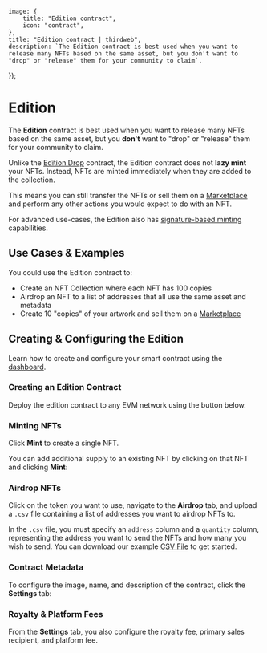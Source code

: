 
	image: {
		title: "Edition contract",
		icon: "contract",
	},
	title: "Edition contract | thirdweb",
	description: `The Edition contract is best used when you want to release many NFTs based on the same asset, but you don't want to "drop" or "release" them for your community to claim`,
});

# Edition

The **Edition** contract is best used when you want to release many NFTs based on the same asset, but you **don't** want to "drop" or "release" them for your community to claim.

Unlike the [Edition Drop](/pre-built-contracts/edition-drop) contract, the Edition contract does not **lazy mint** your NFTs. Instead, NFTs are minted immediately when they are added to the collection.

This means you can still transfer the NFTs or sell them on a [Marketplace](/contracts/explore/pre-built-contracts/marketplace) and perform any other actions you would expect to do with an NFT.

For advanced use-cases, the Edition also has [signature-based minting](/glossary/signature-based-minting) capabilities.

## Use Cases & Examples

You could use the Edition contract to:

- Create an NFT Collection where each NFT has 100 copies
- Airdrop an NFT to a list of addresses that all use the same asset and metadata
- Create 10 "copies" of your artwork and sell them on a [Marketplace](/contracts/explore/pre-built-contracts/marketplace)

## Creating & Configuring the Edition

Learn how to create and configure your smart contract using the [dashboard](https://thirdweb.com/team).

### Creating an Edition Contract

Deploy the edition contract to any EVM network using the button below.

### Minting NFTs

Click **Mint** to create a single NFT.

You can add additional supply to an existing NFT by clicking on that NFT and clicking **Mint**:

### Airdrop NFTs

Click on the token you want to use, navigate to the **Airdrop** tab,
and upload a `.csv` file containing a list of addresses you want to airdrop NFTs to.

In the `.csv` file, you must specify an `address` column and a `quantity` column, representing the address you want to send the NFTs and how many you wish to send.
You can download our example [CSV File](https://thirdweb.com/airdrop.csv) to get started.

### Contract Metadata

To configure the image, name, and description of the contract, click the **Settings** tab:

### Royalty & Platform Fees

From the **Settings** tab, you also configure the royalty fee,
primary sales recipient,
and platform fee.
